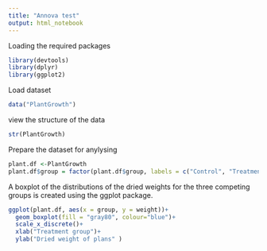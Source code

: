 ```yaml
---
title: "Annova test"
output: html_notebook
---
```

Loading the required packages     
```r
library(devtools)
library(dplyr)
library(ggplot2)
```


Load dataset    
```r
data("PlantGrowth")
```

view the structure of the data    
```r
str(PlantGrowth)
```


Prepare the dataset for anylysing

```r
plant.df <-PlantGrowth
plant.df$group = factor(plant.df$group, labels = c("Control", "Treatment 1", "Treatment 2"))
```

A boxplot of the distributions of the dried weights for the three competing groups is created using the ggplot package.

```r
ggplot(plant.df, aes(x = group, y = weight))+
  geom_boxplot(fill = "gray80", colour="blue")+
  scale_x_discrete()+
  xlab("Treatment group")+
  ylab("Dried weight of plans" )
  
  

```

